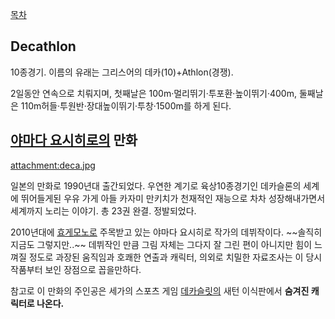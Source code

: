 [[목차]]
== Decathlon ==
10종경기. 이름의 유래는 그리스어의 데카(10)+Athlon(경쟁).

2일동안 연속으로 치뤄지며, 첫째날은 100m·멀리뛰기·투포환·높이뛰기·400m, 둘째날은 110m허들·투원반·장대높이뛰기·투창·1500m를 하게 된다.

== [[야마다 요시히로]]의 만화 ==
attachment:deca.jpg

일본의 만화로 1990년대 출간되었다. 우연한 계기로 육상10종경기인 데카슬론의 세계에 뛰어들게된 우유 가게 아들 카자미 만키치가 천재적인 재능으로 차차 성장해내가면서 세계까지 노리는 이야기. 총 23권 완결. 정발되었다.

2010년대에 [[효게모노]]로 주목받고 있는 야마다 요시히로 작가의 데뷔작이다. ~~솔직히 지금도 그렇지만..~~ 데뷔작인 만큼 그림 자체는 그다지 잘 그린 편이 아니지만 힘이 느껴질 정도로 과장된 움직임과 호쾌한 연출과 캐릭터, 의외로 치밀한 자료조사는 이 당시 작품부터 보인 장점으로 꼽을만하다.

참고로 이 만화의 주인공은 세가의 스포츠 게임 [[데카슬릿]]의 새턴 이식판에서 '''숨겨진 캐릭터로 나온다.'''
